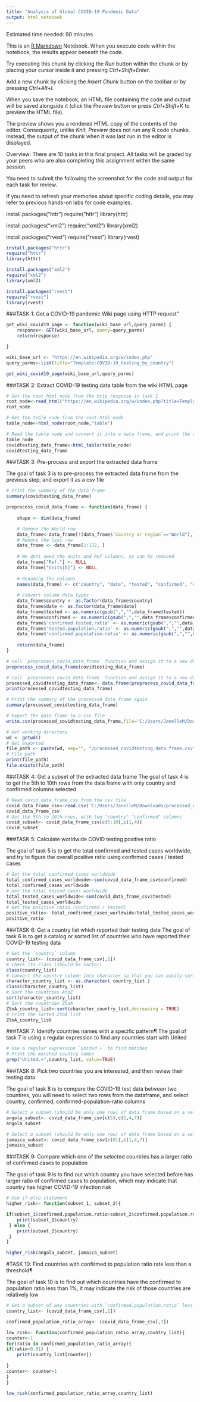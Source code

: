 ---
title: "Analysis of Global COVID-19 Pandemic Data"
output: html_notebook
---

Estimated time needed: 90 minutes


This is an [R Markdown](http://rmarkdown.rstudio.com) Notebook. When you execute code within the notebook, the results appear beneath the code. 

Try executing this chunk by clicking the *Run* button within the chunk or by placing your cursor inside it and pressing *Ctrl+Shift+Enter*. 



Add a new chunk by clicking the *Insert Chunk* button on the toolbar or by pressing *Ctrl+Alt+I*.

When you save the notebook, an HTML file containing the code and output will be saved alongside it (click the *Preview* button or press *Ctrl+Shift+K* to preview the HTML file).

The preview shows you a rendered HTML copy of the contents of the editor. Consequently, unlike *Knit*, *Preview* does not run any R code chunks. Instead, the output of the chunk when it was last run in the editor is displayed.

Overview:
There are 10 tasks in this final project. All tasks will be graded by your peers who are also completing this assignment within the same session.

You need to submit the following the screenshot for the code and output for each task for review.

If you need to refresh your memories about specific coding details, you may refer to previous hands-on labs for code examples.




install.packages("httr")
require("httr")
library(httr)

install.packages("xml2")
require("xml2")
library(xml2)

install.packages("rvest")
require("rvest")
library(rvest)

```{r}
install.packages("httr")
require("httr")
library(httr)

install.packages("xml2")
require("xml2")
library(xml2)

install.packages("rvest")
require("rvest")
library(rvest)
```

###TASK 1: Get a COVID-19 pandemic Wiki page using HTTP request"



```{r}
get_wiki_covid19_page <- function(wiki_base_url,query_parms) {
    response<- GET(wiki_base_url, query=query_parms) 
    return(response)

}

wiki_base_url <- "https://en.wikipedia.org/w/index.php"
query_parms<-list(title="Template:COVID-19_testing_by_country")

get_wiki_covid19_page(wiki_base_url,query_parms)


```

###TASK 2: Extract COVID-19 testing data table from the wiki HTML page
```{r}
# Get the root html node from the http response in task 1 
root_node<-read_html("https://en.wikipedia.org/w/index.php?title=Template:COVID-19_testing_by_country")
root_node
```
```{r}
# Get the table node from the root html node
table_node<-html_node(root_node,"table")

# Read the table node and convert it into a data frame, and print the data frame for review
table_node
covidtesting_data_frame<-html_table(table_node)
covidtesting_data_frame
```

###TASK 3: Pre-process and export the extracted data frame

The goal of task 3 is to pre-process the extracted data frame from the previous step, and export it as a csv file

```{r}
# Print the summary of the data frame
summary(covidtesting_data_frame)
```
```{r}
preprocess_covid_data_frame <- function(data_frame) {
    
    shape <- dim(data_frame)

    # Remove the World row
    data_frame<-data_frame[!(data_frame$`Country or region`=="World"),]
    # Remove the last row
    data_frame <- data_frame[1:172, ]
    
    # We dont need the Units and Ref columns, so can be removed
    data_frame["Ref."] <- NULL
    data_frame["Units[b]"] <- NULL
    
    # Renaming the columns
    names(data_frame) <- c("country", "date", "tested", "confirmed", "confirmed.tested.ratio", "tested.population.ratio", "confirmed.population.ratio")
    
    # Convert column data types
    data_frame$country <- as.factor(data_frame$country)
    data_frame$date <- as.factor(data_frame$date)
    data_frame$tested <- as.numeric(gsub(",","",data_frame$tested))
    data_frame$confirmed <- as.numeric(gsub(",","",data_frame$confirmed))
    data_frame$'confirmed.tested.ratio' <- as.numeric(gsub(",","",data_frame$`confirmed.tested.ratio`))
    data_frame$'tested.population.ratio' <- as.numeric(gsub(",","",data_frame$`tested.population.ratio`))
    data_frame$'confirmed.population.ratio' <- as.numeric(gsub(",","",data_frame$`confirmed.population.ratio`))
    
    return(data_frame)
}

# call `preprocess_covid_data_frame` function and assign it to a new data dataframe
preprocess_covid_data_frame(covidtesting_data_frame)


```

```{r}
# call `preprocess_covid_data_frame` function and assign it to a new data dataframe
processed_covidtesting_data_frame<- data.frame(preprocess_covid_data_frame(covidtesting_data_frame))
print(processed_covidtesting_data_frame)
```
```{r}
# Print the summary of the processed data frame again
summary(processed_covidtesting_data_frame)
```
```{r}
# Export the data frame to a csv file
write.csv(processed_covidtesting_data_frame,file='C:/Users/JanelleM/Downloads/processed_covidtesting_data_frame.csv',row.names = FALSE)
```

```{r}
# Get working directory
wd <- getwd()
# Get exported 
file_path <- paste(wd, sep="", "/processed_covidtesting_data_frame.csv")
# File path
print(file_path)
file.exists(file_path)
```

###TASK 4: Get a subset of the extracted data frame
The goal of task 4 is to get the 5th to 10th rows from the data frame with only country and confirmed columns selected
```{r}
# Read covid_data_frame_csv from the csv file
covid_data_frame_csv<-read.csv('C:/Users/JanelleM/Downloads/processed_covidtesting_data_frame.csv')
covid_data_frame_csv
# Get the 5th to 10th rows, with two "country" "confirmed" columns
covid_subset<- covid_data_frame_csv[c(5:10),c(1,4)]
covid_subset
```






###TASK 5: Calculate worldwide COVID testing positive ratio


The goal of task 5 is to get the total confirmed and tested cases worldwide, and try to figure the overall positive ratio using confirmed cases / tested cases

```{r}
# Get the total confirmed cases worldwide
total_confirmed_cases_worldwide<-sum(covid_data_frame_csv$confirmed)
total_confirmed_cases_worldwide
# Get the total tested cases worldwide
total_tested_cases_worldwide<-sum(covid_data_frame_csv$tested)
total_tested_cases_worldwide
# Get the positive ratio (confirmed / tested)
positive_ratio<- total_confirmed_cases_worldwide/total_tested_cases_worldwide
positive_ratio

```


###TASK 6: Get a country list which reported their testing data
The goal of task 6 is to get a catalog or sorted list of countries who have reported their COVID-19 testing data
```{r}
# Get the `country` column
country_list<- (covid_data_frame_csv[,1])
# Check its class (should be Factor)
class(country_list)
# Convert the country column into character so that you can easily sort them
character_country_list <- as.character( country_list )
class(character_country_list)
# Sort the countries AtoZ
sort(character_country_list)
# Sort the countries ZtoA
ZtoA_country_list<-sort(character_country_list,decreasing = TRUE)
# Print the sorted ZtoA list
ZtoA_country_list
```


###TASK 7: Identify countries names with a specific pattern¶
The goal of task 7 is using a regular expression to find any countries start with United
```{r}
# Use a regular expression `United.+` to find matches
# Print the matched country names
grep("United.+",country_list, value=TRUE)


```


###TASK 8: Pick two countries you are interested, and then review their testing data


The goal of task 8 is to compare the COVID-19 test data between two countires, you will need to select two rows from the dataframe, and select country, confirmed, confirmed-population-ratio columns
```{r}
# Select a subset (should be only one row) of data frame based on a selected country name and columns
angola_subset<- covid_data_frame_csv[c(5),c(1,4,7)]
angola_subset

# Select a subset (should be only one row) of data frame based on a selected country name and columns
jamaica_subset<- covid_data_frame_csv[c(81),c(1,4,7)]
jamaica_subset

```


###TASK 9: Compare which one of the selected countries has a larger ratio of confirmed cases to population


The goal of task 9 is to find out which country you have selected before has larger ratio of confirmed cases to population, which may indicate that country has higher COVID-19 infection risk
```{r}
# Use if-else statement
higher_risk<- function(subset_1, subset_2){

if(subset_1$confirmed.population.ratio>subset_2$confirmed.population.ratio) {
    print(subset_1$country)
 } else {
    print(subset_2$country)
 }
}

higher_risk(angola_subset, jamaica_subset)
```



#TASK 10: Find countries with confirmed to population ratio rate less than a threshold¶


The goal of task 10 is to find out which countries have the confirmed to population ratio less than 1%, it may indicate the risk of those countries are relatively low
```{r}
# Get a subset of any countries with `confirmed.population.ratio` less than the threshold
country_list<- (covid_data_frame_csv[,1])

confirmed_population_ratio_array<- (covid_data_frame_csv[,7])

low_risk<- function(confirmed_population_ratio_array,country_list){
counter<-1
for(ratio in confirmed_population_ratio_array){
if(ratio<0.01) {
    print(country_list[counter])
  
}
counter<- counter+1
}
}

low_risk(confirmed_population_ratio_array,country_list)



```

